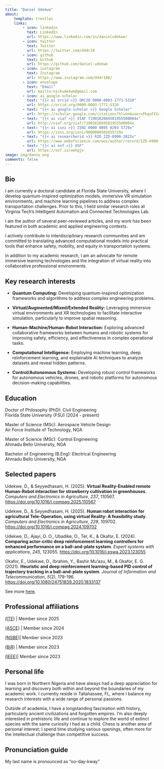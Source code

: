 ```yaml
---
title: "Daniel Udekwe"
about:
    template: trestles
    links:
        - icon: linkedin
          text: LinkedIn
          url: https://www.linkedin.com/in/danieludekwe/
        - icon: twitter
          text: Twitter
          url: https://twitter.com/d44r10
        - icon: github
          text: Github
          url: https://github.com/daniel-udekwe
        - icon: instagram
          text: Instagram
          url: https://www.instagram.com/d44r100/
        - icon: envelope
          text: "Email"
          url: mailto:nickudekwe@gmail.com
        - icon: ai google-scholar
          text: "{{< ai orcid >}} ORCID 0000-0003-1771-5320"
          url: https://orcid.org/0000-0003-1771-5320
        - text: "{{< ai google-scholar >}} Google Scholar"
          url: https://scholar.google.com/citations?hl=en&user=PkqoFXIAAAAJ&view_op=list_works&sortby=pubdate
        - text: "{{< ai viaf >}} VIAF 7190162669581955500004x"
          url: http://viaf.org/viaf/7190162669581955500004x
        - text: "{{< ai isni >}} ISNI 0000 0005 0265 5729x"
          url: https://isni.org/isni/0000000502655729x
        - text: "{{< ai researcherid >}} RID IZD-6900-2023x"
          url: https://www.webofscience.com/wos/author/record/IZD-6900-2023x
        - text: "{{< ai osf >}} OSF"
          url: https://osf.io/awhgjx
image: img/danny.png
comments: false
---
```


## Bio

I am currently a doctoral candidate at Florida State University, where I develop quantum-inspired optimization models, immersive VR simulation environments, and machine learning pipelines to address complex transportation challenges. Prior to this, I held similar research roles at Virginia Tech’s Intelligent Automation and Connected Technologies Lab.

I am the author of several peer-reviewed articles, and my work has been featured in both academic and applied engineering contexts.

I actively contribute to interdisciplinary research communities and am committed to translating advanced computational models into practical tools that enhance safety, mobility, and equity in transportation systems.

In addition to my academic research, I am an advocate for remote immersive learning technologies and the integration of virtual reality into collaborative professional environments.

## Key research interests

-   **Quantum Computing:** Developing quantum-inspired optimization frameworks and algorithms to address complex engineering problems.

-   **Virtual/Augmented/Mixed/Extended Reality:** Leveraging immersive virtual environments and XR technologies to facilitate interactive simulation, particularly to improve spatial reasoning.

-   **Human-Machine/Human-Robot Interaction:** Exploring advanced collaborative frameworks between humans and robotic systems for improving safety, efficiency, and effectiveness in complex operational tasks.

-   **Computational Intelligence:** Employing machine learning, deep reinforcement learning, and explainable AI techniques to analyze datasets and reveal hidden patterns.

-   **Control/Autonomous Systems:** Developing robust control frameworks for autonomous vehicles, drones, and robotic platforms for autonomous decision-making capabilities.

## Education

<html>

Doctor of Philosophy (PhD): Civil Engineering <br> Florida State University (FSU) (2024 - present)

Master of Science (MSc): Aerospace Vehicle Design <br> Air Force Institute of Technology, NGA

Master of Science (MSc): Control Engineering <br> Ahmadu Bello University, NGA

Bachelor of Engineering (B.Eng): Electrical Engineering <br> Ahmadu Bello University, NGA

</html>

## Selected papers

Udekwe, D., & Seyyedhasani, H. (2025). **Virtual Reality-Enabled remote Human-Robot interaction for strawberry cultivation in greenhouses**. *Computers and Electronics in Agriculture*, *237*, 110567. <https://doi.org/10.1016/j.compag.2025.110567>

Udekwe, D., & Seyyedhasani, H. (2025). **Human robot interaction for agricultural Tele-Operation, using virtual Reality: A feasibility study**. *Computers and Electronics in Agriculture*, *228*, 109702. <https://doi.org/10.1016/j.compag.2024.109702>

Udekwe, D., Ajayi, O. O., Ubadike, O., Ter, K., & Okafor, E. (2024). **Comparing actor-critic deep reinforcement learning controllers for enhanced performance on a ball-and-plate system**. *Expert systems with applications*, *245*, 123055. <https://doi.org/10.1016/j.eswa.2023.123055>

Okafor, E., Udekwe, D., Ibrahim, Y., Bashir Mu'azu, M., & Okafor, E. G. (2021). **Heuristic and deep reinforcement learning-based PID control of trajectory tracking in a ball-and-plate system**. *Journal of Information and Telecommunication*, *5*(2), 179-196. <https://doi.org/10.1080/24751839.2020.1833137>

See more [here](https://scholar.google.com/citations?hl=en&user=PkqoFXIAAAAJ&view_op=list_works&sortby=pubdate).

## Professional affiliations

[(ITE)](https://www.ite.org/) \| Member since 2025

[(ASCE)](https://www.asce.org/) \| Member since 2024

[(NSBE)](https://www.nsbe.org)\| Member since 2023

[(BiR)](https://blackinrobotics.org/) \| Member since 2023

[(](www.ieee.org)[IEEE](https://www.ieee.org)[)](www.ieee.org)\| Member since 2023

## Personal life

I was born in Northern Nigeria and have always had a deep appreciation for learning and discovery both within and beyond the boundaries of my academic work. I currently reside in Tallahassee, FL, where I balance my research interests with a wide range of personal passions.

Outside of academia, I have a longstanding fascination with history, particularly ancient civilizations and forgotten empires. I’m also deeply interested in prehistoric life and continue to explore the world of extinct species with the same curiosity I had as a child. Chess is another area of personal interest; I spend time studying various openings, often more for the intellectual challenge than competitive success.

## Pronunciation guide

My last name is pronounced as "oo-day-kway"
